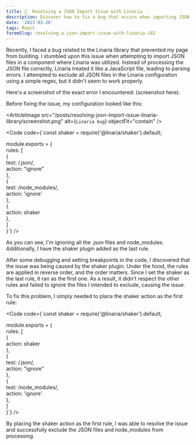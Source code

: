 ```yaml
---
title: 🥴  Resolving a JSON Import Issue with Linaria 
description: Discover how to fix a bug that occurs when importing JSON files in a component with the Linaria library, by making a simple adjustment to the configuration order.
date: '2023-03-26'
tags: React
foremSlug: resolving-a-json-import-issue-with-linaria-i82
---
```


Recently, I faced a bug related to the Linaria library that prevented my page from building. I stumbled upon this issue when attempting to import JSON files in a component where Linaria was utilized. Instead of processing the JSON file correctly, Linaria treated it like a JavaScript file, leading to parsing errors. I attempted to exclude all JSON files in the Linaria configuration using a simple regex, but it didn't seem to work properly.

Here's a screenshot of the exact error I encountered: (screenshot here).

Before fixing the issue, my configuration looked like this:

<ArticleImage src="/posts/resolving-json-import-issue-linaria-library/screenshot.png" alt={`Linaria bug`} objectFit="contain" />


<Code code={`const shaker = require('@linaria/shaker').default;  
  
module.exports = {  
    rules: [    
      {  
        test:  /\.json/,  
        action: "ignore"  
      },  
      {  
        test: /node_modules/,  
        action: 'ignore'  
      },      
      {  
        action: shaker  
      },      
    ]  
}`} />

As you can see, I'm ignoring all the .json files and node_modules. Additionally, I have the shaker plugin added as the last rule.

After some debugging and setting breakpoints in the code, I discovered that the issue was being caused by the shaker plugin. Under the hood, the rules are applied in reverse order, and the order matters. Since I set the shaker as the last rule, it ran as the first one. As a result, it didn't respect the other rules and failed to ignore the files I intended to exclude, causing the issue.

To fix this problem, I simply needed to place the shaker action as the first rule:


<Code code={`const shaker = require('@linaria/shaker').default;  
  
module.exports = {  
    rules: [  
      {  
        action: shaker  
      },    
      {  
        test:  /\.json/,  
        action: "ignore"  
      },  
      {  
        test: /node_modules/,  
        action: 'ignore'  
      },          
    ]  
}`} />

By placing the shaker action as the first rule, I was able to resolve the issue and successfully exclude the JSON files and node_modules from processing.